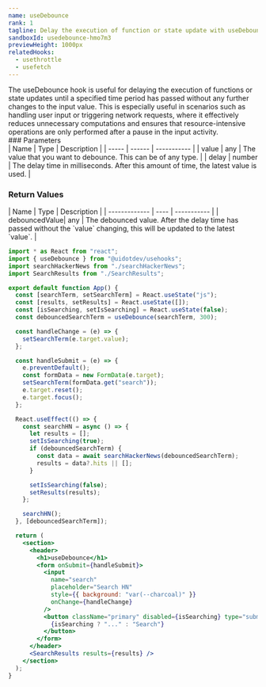 ```yaml
---
name: useDebounce
rank: 1
tagline: Delay the execution of function or state update with useDebounce.
sandboxId: usedebounce-hmo7m3
previewHeight: 1000px
relatedHooks:
  - usethrottle
  - usefetch
---
```



<HookDescription name={frontmatter.name}>
  The useDebounce hook is useful for delaying the execution of functions or
  state updates until a specified time period has passed without any further
  changes to the input value. This is especially useful in scenarios such as
  handling user input or triggering network requests, where it effectively
  reduces unnecessary computations and ensures that resource-intensive
  operations are only performed after a pause in the input activity.
</HookDescription>

<div class="reference">
  ### Parameters

  <div class="table-container">
  | Name  | Type   | Description |
  | ----- | ------ | ----------- |
  | value | any    | The value that you want to debounce. This can be of any type. |
  | delay | number | The delay time in milliseconds. After this amount of time, the latest value is used. |
  </div>

  ### Return Values

  <div class="table-container">
  | Name          | Type | Description |
  | ------------- | ---- | ----------- |
  | debouncedValue| any  | The debounced value. After the delay time has passed without the `value` changing, this will be updated to the latest `value`. |
  </div>
</div>

<CodePreview
  sandboxId={frontmatter.sandboxId}
  previewHeight={frontmatter.previewHeight}
/>

<StaticCodeContainer>

```jsx
import * as React from "react";
import { useDebounce } from "@uidotdev/usehooks";
import searchHackerNews from "./searchHackerNews";
import SearchResults from "./SearchResults";

export default function App() {
  const [searchTerm, setSearchTerm] = React.useState("js");
  const [results, setResults] = React.useState([]);
  const [isSearching, setIsSearching] = React.useState(false);
  const debouncedSearchTerm = useDebounce(searchTerm, 300);

  const handleChange = (e) => {
    setSearchTerm(e.target.value);
  };

  const handleSubmit = (e) => {
    e.preventDefault();
    const formData = new FormData(e.target);
    setSearchTerm(formData.get("search"));
    e.target.reset();
    e.target.focus();
  };

  React.useEffect(() => {
    const searchHN = async () => {
      let results = [];
      setIsSearching(true);
      if (debouncedSearchTerm) {
        const data = await searchHackerNews(debouncedSearchTerm);
        results = data?.hits || [];
      }

      setIsSearching(false);
      setResults(results);
    };

    searchHN();
  }, [debouncedSearchTerm]);

  return (
    <section>
      <header>
        <h1>useDebounce</h1>
        <form onSubmit={handleSubmit}>
          <input
            name="search"
            placeholder="Search HN"
            style={{ background: "var(--charcoal)" }}
            onChange={handleChange}
          />
          <button className="primary" disabled={isSearching} type="submit">
            {isSearching ? "..." : "Search"}
          </button>
        </form>
      </header>
      <SearchResults results={results} />
    </section>
  );
}
```

</StaticCodeContainer>
